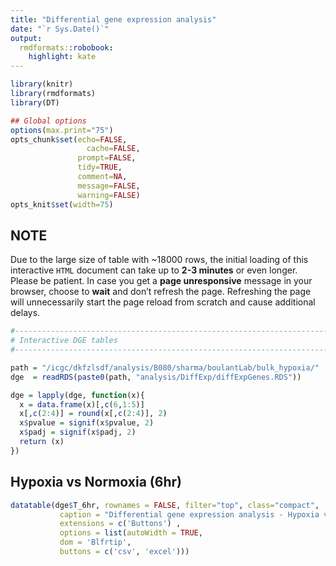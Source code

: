```yaml
---
title: "Differential gene expression analysis"
date: "`r Sys.Date()`"
output:
  rmdformats::robobook:
    highlight: kate
---
```


```r
library(knitr)
library(rmdformats)
library(DT)

## Global options
options(max.print="75")
opts_chunk$set(echo=FALSE,
	             cache=FALSE,
               prompt=FALSE,
               tidy=TRUE,
               comment=NA,
               message=FALSE,
               warning=FALSE)
opts_knit$set(width=75)
```

## NOTE

Due to the large size of table with ~18000 rows, the initial loading of this interactive `HTML` document can take up to **2-3 minutes** or even longer. Please be patient. In case you get a **page unresponsive** message in your browser, choose to **wait** and don’t refresh the page. Refreshing the page will unnecessarily start the page reload from scratch and cause additional delays.


```r

#-------------------------------------------------------------------------------
# Interactive DGE tables
#-------------------------------------------------------------------------------

path = "/icgc/dkfzlsdf/analysis/B080/sharma/boulantLab/bulk_hypoxia/"
dge  = readRDS(paste0(path, "analysis/DiffExp/diffExpGenes.RDS"))

dge = lapply(dge, function(x){
  x = data.frame(x)[,c(6,1:5)]
  x[,c(2:4)] = round(x[,c(2:4)], 2)
  x$pvalue = signif(x$pvalue, 2)
  x$padj = signif(x$padj, 2)
  return (x)
})

```

## Hypoxia vs Normoxia (6hr)

```r

datatable(dge$T_6hr, rownames = FALSE, filter="top", class="compact",
           caption = "Differential gene expression analysis - Hypoxia vs Normoxia (6hr)",
           extensions = c('Buttons') ,
           options = list(autoWidth = TRUE,
           dom = 'Blfrtip',
           buttons = c('csv', 'excel')))

```
